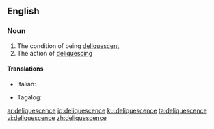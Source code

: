 ==English==

===Noun===
{{en-noun|~}}

# The condition of being [[deliquescent]]
# The action of [[deliquesce|deliquescing]]

====Translations====
{{trans-top|condition of being deliquescent}}
* Italian: {{t|it|deliquescenza|f}}
{{trans-mid}}
* Tagalog: {{t|tl|tagitubig}}
{{trans-bottom}}

[[ar:deliquescence]]
[[io:deliquescence]]
[[ku:deliquescence]]
[[ta:deliquescence]]
[[vi:deliquescence]]
[[zh:deliquescence]]